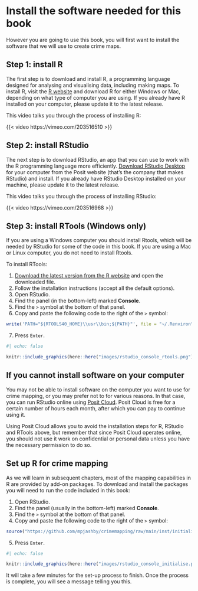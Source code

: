 # Install the software needed for this book {.unnumbered}

::: {.abstract}
However you are going to use this book, you will first want to install the software that we
will use to create crime maps.
:::


## Step 1: install R

The first step is to download and install R, a programming language designed for analysing and visualising data, including making maps. To install R, visit the [R website](https://cran.r-project.org/) and download R for either Windows or Mac, depending on what type of computer you are using. If you already have R installed on your computer, please update it to the latest release.

This video talks you through the process of installing R:

{{< video https://vimeo.com/203516510 >}}



## Step 2: install RStudio

The next step is to download RStudio, an app that you can use to work with the R programming language more efficiently. [Download RStudio Desktop](https://posit.co/download/rstudio-desktop/) for your computer from the Posit website (that's the company that makes RStudio) and install. If you already have RStudio Desktop installed on your machine, please update it to the latest release.

This video talks you through the process of installing RStudio:

{{< video https://vimeo.com/203516968 >}}



## Step 3: install RTools (Windows only)

If you are using a Windows computer you should install Rtools, which will be needed by RStudio for some of the code in this book. If you are using a Mac or Linux computer, you do not need to install Rtools.

To install RTools: 

  1. [Download the latest version from the R website](https://cran.r-project.org/bin/windows/Rtools/rtools40.html) and open the downloaded file.
  2. Follow the installation instructions (accept all the default options).
  3. Open RStudio.
  4. Find the panel (in the bottom-left) marked **Console**.
  5. Find the `>` symbol at the bottom of that panel.
  6. Copy and paste the following code to the right of the `>` symbol:

```r
write('PATH="${RTOOLS40_HOME}\\usr\\bin;${PATH}"', file = "~/.Renviron", append = TRUE)
```

  7. Press `Enter`.

```r
#| echo: false

knitr::include_graphics(here::here("images/rstudio_console_rtools.png"))
```



## If you cannot install software on your computer

You may not be able to install software on the computer you want to use for crime mapping, or you may prefer not to for various reasons. In that case, you can run RStudio online using [Posit Cloud](https://posit.cloud/). Posit Cloud is free for a certain number of hours each month, after which you can pay to continue using it.

Using Posit Cloud allows you to avoid the installation steps for R, RStudio and RTools above, but remember that since Posit Cloud operates online, you should not use it work on confidential or personal data unless you have the necessary permission to do so.


## Set up R for crime mapping

As we will learn in subsequent chapters, most of the mapping capabilities in R are provided by add-on packages. To download and install the packages you will need to run the code included in this book:

  1. Open RStudio. 
  2. Find the panel (usually in the bottom-left) marked **Console**.
  3. Find the `>` symbol at the bottom of that panel.
  4. Copy and paste the following code to the right of the `>` symbol:

```r
source("https://github.com/mpjashby/crimemapping/raw/main/inst/initialise.R")
```

  5. Press `Enter`.
  
```r
#| echo: false

knitr::include_graphics(here::here("images/rstudio_console_initialise.png"))
```


It will take a few minutes for the set-up process to finish. Once the process is complete, you will see a message telling you this.
